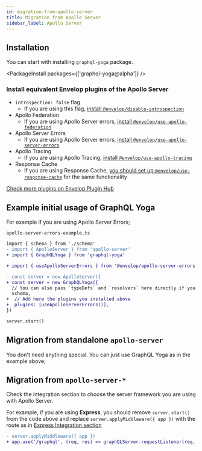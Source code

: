 ```yaml
---
id: migration-from-apollo-server
title: Migration from Apollo Server
sidebar_label: Apollo Server
---
```


## Installation

You can start with installing `graphql-yoga` package.

<PackageInstall packages={['graphql-yoga@alpha']} />

### Install equivalent **Envelop** plugins of the Apollo Server

- `introspection: false` flag
  - If you are using this flag, [install `@envelop/disable-introspection`](https://www.envelop.dev/plugins/use-disable-introspection)
- Apollo Federation
  - If you are using Apollo Server errors, [install `@envelop/use-apollo-federation`](https://www.envelop.dev/plugins/use-apollo-federation)
- Apollo Server Errors
  - If you are using Apollo Server errors, [install `@envelop/use-apollo-server-errors`](https://www.envelop.dev/plugins/use-apollo-server-errors)
- Apollo Tracing
  - If you are using Apollo Tracing, [install `@envelop/use-apollo-tracing`](https://www.envelop.dev/plugins/use-apollo-tracing)
- Response Cache
  - If you are using Response Cache, [you should set up `@envelop/use-response-cache`](https://www.envelop.dev/plugins/use-response-cache) for the same functionality

[Check more plugins on Envelop Plugin Hub](https://www.envelop.dev/plugins)

## Example initial usage of GraphQL Yoga

For example if you are using Apollo Server Errors;

`apollo-server-errors-example.ts`

```diff
import { schema } from './schema'
- import { ApolloServer } from 'apollo-server'
+ import { GraphQLYoga } from 'graphql-yoga'

+ import { useApolloServerErrors } from '@envelop/apollo-server-errors'

- const server = new ApolloServer({
+ const server = new GraphQLYoga({
  // You can also pass `typeDefs` and `resolvers` here directly if you previously use `ApolloServer` constructor to build your `GraphQLSchema`
  schema,
+  // Add here the plugins you installed above
+  plugins: [useApolloServerErrors()],
})

server.start()
```

## Migration from standalone `apollo-server`

You don't need anything special. You can just use GraphQL Yoga as in the example above;

## Migration from `apollo-server-*`

Check the integration section to choose the server framework you are using with Apollo Server.

For example, if you are using **Express**, you should remove `server.start()` from the code above and replace `server.applyMiddleware({ app })` with the route as in [Express Integration section](/docs/integrations/integration-with-express)

```diff
- server.applyMiddleware({ app })
+ app.use('/graphql', (req, res) => graphQLServer.requestListener(req, res))
```
